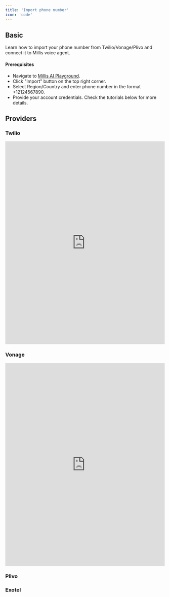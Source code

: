 ```yaml
---
title: 'Import phone number'
icon: 'code'
---
```


## Basic

Learn how to import your phone number from Twilio/Vonage/Plivo and connect it to Millis voice agent.

#### Prerequisites

- Navigate to [Millis AI Playground](https://app.millis.ai/phones).
- Click "Import" button on the top right corner.
- Select Region/Country and enter phone number in the format +12124567890.
- Provide your account credentials. Check the tutorials below for more details.

## Providers

### Twilio

<iframe src="https://www.wizardshot.com/embed/tutorials/12640-import-twilio-phone-number-to-millis-ai" width="100%" height="640" allowfullscreen frameborder="0"></iframe>

### Vonage

<iframe src="https://www.wizardshot.com/embed/tutorials/15996-import-vonage-phone-number-to-millis-ai" width="100%" height="640" allowfullscreen frameborder="0"></iframe>

### Plivo

### Exotel